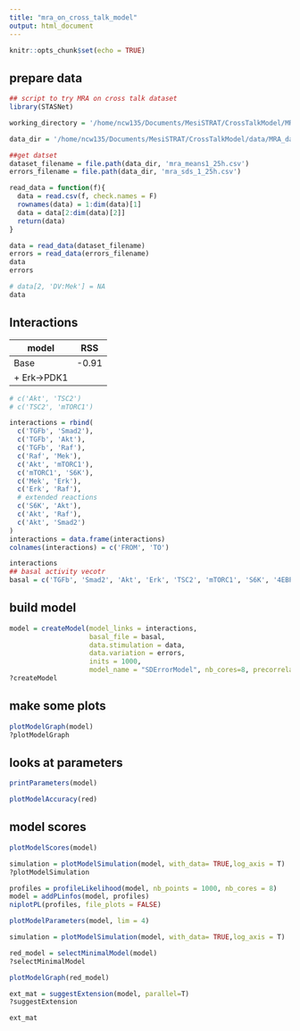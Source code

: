 ```yaml
---
title: "mra_on_cross_talk_model"
output: html_document
---
```


```r
knitr::opts_chunk$set(echo = TRUE)
```

## prepare data

```r
## script to try MRA on cross talk dataset
library(STASNet)

working_directory = '/home/ncw135/Documents/MesiSTRAT/CrossTalkModel/MRA'

data_dir = '/home/ncw135/Documents/MesiSTRAT/CrossTalkModel/data/MRA_data'

##get datset
dataset_filename = file.path(data_dir, 'mra_means1_25h.csv')
errors_filename = file.path(data_dir, 'mra_sds_1_25h.csv')

read_data = function(f){
  data = read.csv(f, check.names = F)
  rownames(data) = 1:dim(data)[1]
  data = data[2:dim(data)[2]]
  return(data)
}

data = read_data(dataset_filename)
errors = read_data(errors_filename)
data
errors

# data[2, 'DV:Mek'] = NA
data
```


## Interactions

| model | RSS |
| ----  | ----|
|Base | -0.91|
|+ Erk->PDK1 | |

```r

# c('Akt', 'TSC2')
# c('TSC2', 'mTORC1')

interactions = rbind(
  c('TGFb', 'Smad2'),
  c('TGFb', 'Akt'),
  c('TGFb', 'Raf'),
  c('Raf', 'Mek'),
  c('Akt', 'mTORC1'),
  c('mTORC1', 'S6K'),
  c('Mek', 'Erk'),
  c('Erk', 'Raf'),
  # extended reactions
  c('S6K', 'Akt'),
  c('Akt', 'Raf'),
  c('Akt', 'Smad2')
)
interactions = data.frame(interactions)
colnames(interactions) = c('FROM', 'TO')

interactions
## basal activity vecotr 
basal = c('TGFb', 'Smad2', 'Akt', 'Erk', 'TSC2', 'mTORC1', 'S6K', '4EBP1', 'PRAS40', 'Raf', 'Mek')
```

## build model
```r
model = createModel(model_links = interactions,
                    basal_file = basal,
                    data.stimulation = data,
                    data.variation = errors,
                    inits = 1000,
                    model_name = "SDErrorModel", nb_cores=8, precorrelate = F)
?createModel
```


## make some plots
```r

plotModelGraph(model)
?plotModelGraph
```

## looks at parameters
```r
printParameters(model)
```

```r
plotModelAccuracy(red)
```

## model scores
```r
plotModelScores(model)
```

```r
simulation = plotModelSimulation(model, with_data= TRUE,log_axis = T)
?plotModelSimulation
```

```r
profiles = profileLikelihood(model, nb_points = 1000, nb_cores = 8)
model = addPLinfos(model, profiles)
niplotPL(profiles, file_plots = FALSE)
```


```r
plotModelParameters(model, lim = 4)
```


```r
simulation = plotModelSimulation(model, with_data= TRUE,log_axis = T)
```


```r
red_model = selectMinimalModel(model)
?selectMinimalModel
```


```r
plotModelGraph(red_model)
```



```r
ext_mat = suggestExtension(model, parallel=T)
?suggestExtension
```



```r
ext_mat
```





























































